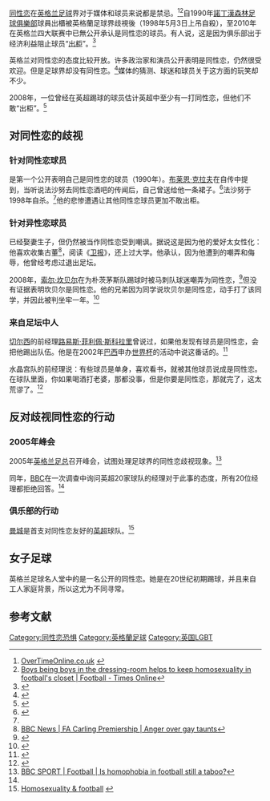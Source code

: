 [[同性恋|同性恋]]在[[英格兰|英格兰]][[足球|足球]]界对于媒体和球员来说都是禁忌。<ref name=autogenerated1>[http://www.overtimeonline.co.uk/modules.php?name=News&file=article&sid=26 OverTimeOnline.co.uk] {{webarchive|url=https://web.archive.org/web/20061011073259/http://www.overtimeonline.co.uk/modules.php?name=News&file=article&sid=26 |date=2006-10-11 }}</ref><ref>[http://www.timesonline.co.uk/tol/sport/football/article730312.ece Boys being boys in the dressing-room helps to keep homosexuality in football's closet | Football - Times Online]</ref>自1990年[[諾丁漢森林足球俱樂部|諾丁漢森林足球俱樂部]]球員{{le|賈斯丁·法沙努|Justin Fashanu}}出櫃被英格蘭足球界歧視後（1998年5月3日上吊自殺），至2010年在英格兰四大联赛中已無公开承认是同性恋的球员。有人说，这是因为俱乐部出于经济利益阻止球员“[[出柜|出柜]]”。<ref>{{cite news| url=http://www.independent.co.uk/sport/football/news-and-comment/two-top-gay-footballers-stay-in-closet-1845787.html | work=The Independent | location=London | title=Two top gay footballers stay in closet | first1=Nick | last1=Harris | first2=Hugh | last2=Godwin | date=2009-12-20 | accessdate=2010-05-04}}</ref>

英格兰对同性恋的态度比较开放。许多政治家和演员公开表明是同性恋，仍然很受欢迎。但是足球界却没有同性恋。<ref>{{cite web|url=http://news.bbc.co.uk/sport1/hi/football/8696681.stm|title=Inside Sport special - The Last Taboo|last=Chapman|first=Mark|date=21 May 2010|work=BBC Sport|accessdate=21 May 2010}}</ref>媒体的猜测、球迷和球员关于这方面的玩笑却不少。

2008年，一位曾经在英超踢球的球员估计英超中至少有一打同性恋，但他们不敢“出柜”。<ref>{{cite web|url=http://www.dailymail.co.uk/news/article-1078698/Ex-player-claims-12-Premiership-football-players-gay-afraid-come-out.html |title=Ex-player claims at least 12 Premiership football players 'are gay but afraid to come out' | Mail Online |publisher=Dailymail.co.uk |date=2008-10-18 |accessdate=2009-08-28}}</ref>

== 对同性恋的歧视 ==
=== 针对同性恋球员 ===
{{le|賈斯丁·法沙努|Justin Fashanu}}是第一个公开表明自己是同性恋的球员（1990年）。[[布莱恩·克拉夫|布莱恩·克拉夫]]在自传中提到，当听说法沙努去同性恋酒吧的传闻后，自己曾送给他一条裙子。<ref>{{cite book  | last =Clough  | first =Brian   | title =Clough: The Autobiography  | url =https://archive.org/details/cloughautobiogra0000clou  | publisher =Corgi Adult  | year =1995  | location =  | isbn =0552140031  | page =[https://archive.org/details/cloughautobiogra0000clou/page/319 319] pages }}</ref>法沙努于1998年自杀。<ref name=autogenerated2 />他的悲惨遭遇让其他同性恋球员更加不敢出柜。

=== 针对异性恋球员 ===
{{le|格雷姆·勒索斯|Graeme Le Saux}}已经娶妻生子，但仍然被当作同性恋受到嘲讽。据说这是因为他的爱好太女性化：他喜欢收集古董<ref name=autogenerated2>[http://news.bbc.co.uk/1/hi/sport/football/fa_carling_premiership/289853.stm BBC News | FA Carling Premiership | Anger over gay taunts]</ref>，阅读《[[卫报|卫报]]》，还上过大学。他承认，因为他遭到的嘲弄和侮辱，他曾经考虑过退出足坛。

2008年，[[索尔·坎贝尔|索尔·坎贝尔]]在为朴茨茅斯队踢球时被马刺队球迷嘲弄为同性恋，<ref>{{cite news|author=Logged in as click here to log out |url=http://www.guardian.co.uk/commentisfree/2008/oct/06/gayrights |title=Peter Tatchell: Campbell abuse is Spurs' shame | Comment is free | guardian.co.uk |publisher=Guardian |date=2007-09-28 |accessdate=2009-08-28 | location=London}}</ref>但没有证据表明坎贝尔是同性恋。他的兄弟因为同学说坎贝尔是同性恋，动手打了该同学，并因此被判坐牢一年。<ref>{{cite news|author=Close |url=http://www.guardian.co.uk/uk/2005/jun/04/gayrights.football |title=Sol Campbell's brother jailed for attack over gay rumour | UK news |publisher=The Guardian |date= 2005-06-04|accessdate=2009-08-28 | location=London}}</ref>

=== 来自足坛中人 ===
[[切尔西足球俱乐部|切尔西]]的前经理[[路易斯·菲利佩·斯科拉里|路易斯·菲利佩·斯科拉里]]曾说过，如果他发现有球员是同性恋，会把他踢出队伍。他是在2002年[[巴西|巴西]]申办[[國際足協世界盃|世界杯]]的活动中说这番话的。<ref>{{cite web |url=http://www.pinknews.co.uk/news/articles/2005-1320.html |title=Anti-gay Scolari rejects England job - from Pink News - all the latest gay news from the gay community |publisher=Pink News |date=2006-04-28 |accessdate=2009-08-28 |archive-url=https://web.archive.org/web/20081006174612/http://www.pinknews.co.uk/news/articles/2005-1320.html |archive-date=2008-10-06 |dead-url=yes }}</ref>

水晶宫队的前经理{{le|艾倫·史密斯 (足球經理)|Alan Smith (football manager)|艾倫·史密斯}}说：有些球员是单身，喜欢看书，就被其他球员说成是同性恋。在球队里面，你如果喝酒打老婆，那都没事，但是你要是同性恋，那就完了，这太荒谬了。<ref name="News">{{cite news|url=http://news.bbc.co.uk/1/hi/magazine/4427718.stm|title=Why are there no openly gay footballers? |date=11 November 2005|work=BBC News|accessdate=2009-08-12}}</ref>

== 反对歧视同性恋的行动 ==
=== 2005年峰会 ===
2005年[[英格兰足总|英格兰足总]]召开峰会，试图处理足球界的同性恋歧视现象。<ref name=autogenerated3>[http://news.bbc.co.uk/sport1/hi/football/4426278.stm BBC SPORT | Football | Is homophobia in football still a taboo?]</ref>

同年，[[BBC|BBC]]在一次调查中询问英超20家球队的经理对于此事的态度，所有20位经理都拒绝回答。<ref name=autogenerated3 />

=== 俱乐部的行动 ===
[[曼彻斯特城足球俱乐部|曼城]]是首支对同性恋友好的[[英超|英超]]球队。<ref>[http://www.timeout.com/london/gay/features/1953/2.html Homosexuality & football] {{webarchive|url=https://web.archive.org/web/20121004231719/http://www.timeout.com/london/gay/features/1953/2.html |date=2012-10-04 }}</ref>

== 女子足球 ==
英格兰足球名人堂中的{{le|莉莉·帕爾|Lily Parr}}是一名公开的同性恋。她是在20世纪初期踢球，并且来自工人家庭背景，所以这尤为不同寻常。

== 参考文献 ==
{{reflist}}

[[Category:同性恋恐惧|Category:同性恋恐惧]]
[[Category:英格蘭足球|Category:英格蘭足球]]
[[Category:英国LGBT|Category:英国LGBT]]